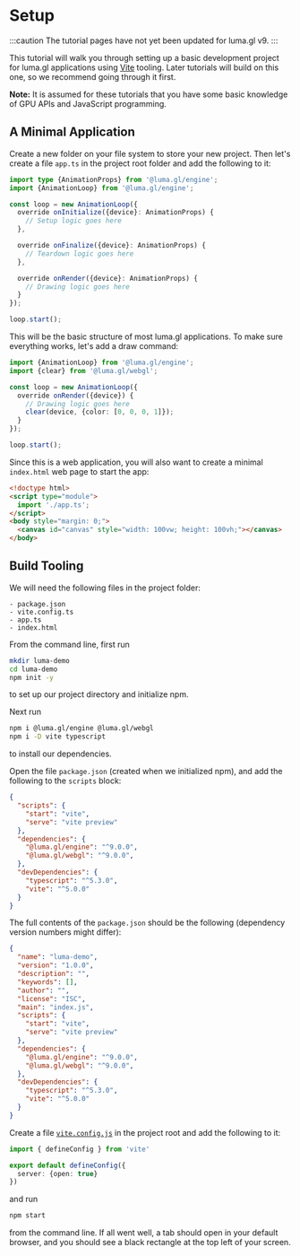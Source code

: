 # Setup

:::caution
The tutorial pages have not yet been updated for luma.gl v9. 
:::

This tutorial will walk you through setting up a basic development project for luma.gl applications using [Vite](https://vitejs.dev/) tooling. Later tutorials will build on this one, so we recommend going through it first.

**Note:** It is assumed for these tutorials that you have some basic knowledge of GPU APIs and JavaScript programming.

## A Minimal Application

Create a new folder on your file system to store your new project. 
Then let's create a file `app.ts` in the project root folder and add the following to it:

```typescript
import type {AnimationProps} from '@luma.gl/engine';
import {AnimationLoop} from '@luma.gl/engine';

const loop = new AnimationLoop({
  override onInitialize({device}: AnimationProps) {
    // Setup logic goes here
  },

  override onFinalize({device}: AnimationProps) {
    // Teardown logic goes here
  },

  override onRender({device}: AnimationProps) {
    // Drawing logic goes here
  }
});

loop.start();
```

This will be the basic structure of most luma.gl applications. 
To make sure everything works, let's add a draw command:

```typescript
import {AnimationLoop} from '@luma.gl/engine';
import {clear} from '@luma.gl/webgl';

const loop = new AnimationLoop({
  override onRender({device}) {
    // Drawing logic goes here
    clear(device, {color: [0, 0, 0, 1]});
  }
});

loop.start();
```

Since this is a web application, you will also want to create a minimal `index.html` web page to start the app:

```html
<!doctype html>
<script type="module">
  import './app.ts';
</script>
<body style="margin: 0;">
  <canvas id="canvas" style="width: 100vw; height: 100vh;"></canvas>
</body>
```


## Build Tooling

We will need the following files in the project folder:

```
- package.json
- vite.config.ts
- app.ts
- index.html
```

From the command line, first run

```bash
mkdir luma-demo
cd luma-demo
npm init -y
```

to set up our project directory and initialize npm.

Next run

```bash
npm i @luma.gl/engine @luma.gl/webgl
npm i -D vite typescript
```

to install our dependencies.

Open the file `package.json` (created when we initialized npm), and add the following to the `scripts` block:

```json
{
  "scripts": {
    "start": "vite",
    "serve": "vite preview"
  },
  "dependencies": {
    "@luma.gl/engine": "^9.0.0",
    "@luma.gl/webgl": "^9.0.0",
  },
  "devDependencies": {
    "typescript": "^5.3.0",
    "vite": "^5.0.0"
  }
}
```

The full contents of the `package.json` should be the following (dependency version numbers might differ):

```json
{
  "name": "luma-demo",
  "version": "1.0.0",
  "description": "",
  "keywords": [],
  "author": "",
  "license": "ISC",
  "main": "index.js",
  "scripts": {
    "start": "vite",
    "serve": "vite preview"
  },
  "dependencies": {
    "@luma.gl/engine": "^9.0.0",
    "@luma.gl/webgl": "^9.0.0",
  },
  "devDependencies": {
    "typescript": "^5.3.0",
    "vite": "^5.0.0"
  }
}
```

Create a file [`vite.config.js`](https://vitejs.dev/config/) in the project root and add the following to it:

```typescript
import { defineConfig } from 'vite'

export default defineConfig({
  server: {open: true}
})
```

and run

```bash
npm start
```

from the command line. If all went well, a tab should open in your default browser, 
and you should see a black rectangle at the top left of your screen.
